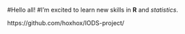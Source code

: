 
#Hello all!
#I'm excited to learn new skills in **R** and *statistics*. 


https://github.com/hoxhox/IODS-project/